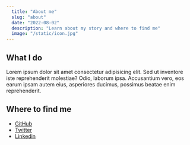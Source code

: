 ```yaml
---
  title: "About me"
  slug: "about"
  date: "2022-08-02"
  description: "Learn about my story and where to find me"
  image: "/static/icon.jpg"
---
```


## What I do

Lorem ipsum dolor sit amet consectetur adipisicing elit.
Sed ut inventore iste reprehenderit molestiae? Odio, laborum ipsa.
Accusantium vero, eos earum ipsam autem eius, asperiores ducimus, possimus beatae enim reprehenderit.

## Where to find me

- [GitHub](https://github.com/)
- [Twitter](https://twitter.com/)
- [Linkedin](https://www.linkedin.com/)
